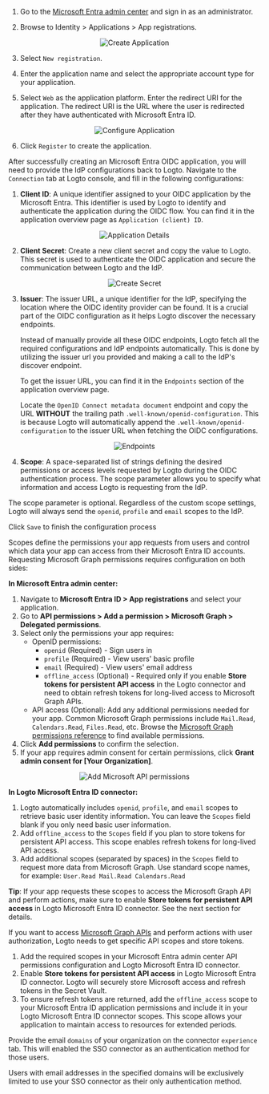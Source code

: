 

<Step index={0} title="Create an Microsoft EntraID OIDC application">

1. Go to the [Microsoft Entra admin center](https://entra.microsoft.com/) and sign in as an administrator.

2. Browse to Identity > Applications > App registrations.

<center>
  <img src={createApplication} alt="Create Application" />
</center>

3. Select `New registration`.

4. Enter the application name and select the appropriate account type for your application.

5. Select `Web` as the application platform. Enter the redirect URI for the application. The redirect URI is the URL where the user is redirected after they have authenticated with Microsoft Entra ID.

<OidcCallbackUri />

<center>
  <img src={configApplication} alt="Configure Application" />
</center>

6. Click `Register` to create the application.

</Step>

<Step index={1} title="Configure SSO connector on Logto">

After successfully creating an Microsoft Entra OIDC application, you will need to provide the IdP configurations back to Logto. Navigate to the `Connection` tab at Logto console, and fill in the following configurations:

1. **Client ID**: A unique identifier assigned to your OIDC application by the Microsoft Entra. This identifier is used by Logto to identify and authenticate the application during the OIDC flow. You can find it in the application overview page as `Application (client) ID`.

<center>
  <img src={applicationDetails} alt="Application Details" />
</center>

2. **Client Secret**: Create a new client secret and copy the value to Logto. This secret is used to authenticate the OIDC application and secure the communication between Logto and the IdP.

<center>
  <img src={createSecret} alt="Create Secret" />
</center>

3. **Issuer**: The issuer URL, a unique identifier for the IdP, specifying the location where the OIDC identity provider can be found. It is a crucial part of the OIDC configuration as it helps Logto discover the necessary endpoints.

   Instead of manually provide all these OIDC endpoints, Logto fetch all the required configurations and IdP endpoints automatically. This is done by utilizing the issuer url you provided and making a call to the IdP's discover endpoint.

   To get the issuer URL, you can find it in the `Endpoints` section of the application overview page.

   Locate the `OpenID Connect metadata document` endpoint and copy the URL **WITHOUT** the trailing path `.well-known/openid-configuration`. This is because Logto will automatically append the `.well-known/openid-configuration` to the issuer URL when fetching the OIDC configurations.

<center>
  <img src={endpoints} alt="Endpoints" />
</center>

4. **Scope**: A space-separated list of strings defining the desired permissions or access levels requested by Logto during the OIDC authentication process. The scope parameter allows you to specify what information and access Logto is requesting from the IdP.

The scope parameter is optional. Regardless of the custom scope settings, Logto will always send the `openid`, `profile` and `email` scopes to the IdP.

Click `Save` to finish the configuration process

</Step>

<Step index={2} title="Additional scopes (Optional)">

Scopes define the permissions your app requests from users and control which data your app can access from their Microsoft Entra ID accounts. Requesting Microsoft Graph permissions requires configuration on both sides:

**In Microsoft Entra admin center:**

1. Navigate to **Microsoft Entra ID > App registrations** and select your application.
2. Go to **API permissions > Add a permission > Microsoft Graph > Delegated permissions**.
3. Select only the permissions your app requires:
   - OpenID permissions:
     - `openid` (Required) - Sign users in
     - `profile` (Required) - View users' basic profile
     - `email` (Required) - View users' email address
     - `offline_access` (Optional) - Required only if you enable **Store tokens for persistent API access** in the Logto connector and need to obtain refresh tokens for long-lived access to Microsoft Graph APIs.
   - API access (Optional): Add any additional permissions needed for your app. Common Microsoft Graph permissions include `Mail.Read`, `Calendars.Read`, `Files.Read`, etc. Browse the [Microsoft Graph permissions reference](https://docs.microsoft.com/en-us/graph/permissions-reference) to find available permissions.
4. Click **Add permissions** to confirm the selection.
5. If your app requires admin consent for certain permissions, click **Grant admin consent for [Your Organization]**.

<center>
  <img src={permissions} alt="Add Microsoft API permissions" />
</center>

**In Logto Microsoft Entra ID connector:**

1. Logto automatically includes `openid`, `profile`, and `email` scopes to retrieve basic user identity information. You can leave the `Scopes` field blank if you only need basic user information.
2. Add `offline_access` to the `Scopes` field if you plan to store tokens for persistent API access. This scope enables refresh tokens for long-lived API access.
3. Add additional scopes (separated by spaces) in the `Scopes` field to request more data from Microsoft Graph. Use standard scope names, for example: `User.Read Mail.Read Calendars.Read`

**Tip**: If your app requests these scopes to access the Microsoft Graph API and perform actions, make sure to enable **Store tokens for persistent API access** in Logto Microsoft Entra ID connector. See the next section for details.

</Step>


<Step index={3} title="Store tokens to access Microsoft APIs (Optional)">

If you want to access [Microsoft Graph APIs](https://docs.microsoft.com/en-us/graph/api/overview) and perform actions with user authorization, Logto needs to get specific API scopes and store tokens.

1. Add the required scopes in your Microsoft Entra admin center API permissions configuration and Logto Microsoft Entra ID connector.
2. Enable **Store tokens for persistent API access** in Logto Microsoft Entra ID connector. Logto will securely store Microsoft access and refresh tokens in the Secret Vault.
3. To ensure refresh tokens are returned, add the `offline_access` scope to your Microsoft Entra ID application permissions and include it in your Logto Microsoft Entra ID connector scopes. This scope allows your application to maintain access to resources for extended periods.

</Step>


<Step index={4} title="Set email domains and enable the SSO connector">

Provide the email `domains` of your organization on the connector `experience` tab. This will enabled the SSO connector as an authentication method for those users.

Users with email addresses in the specified domains will be exclusively limited to use your SSO connector as their only authentication method.

</Step>
